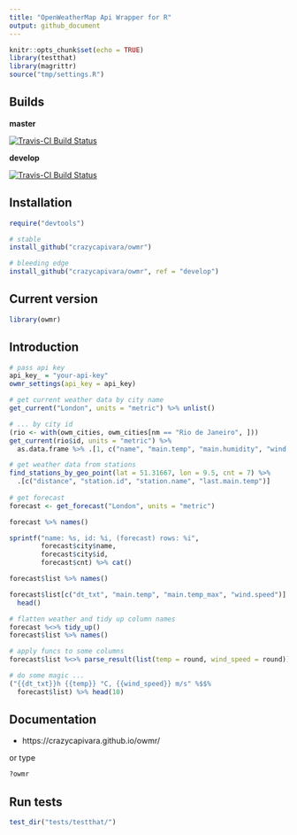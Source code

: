 ```yaml
---
title: "OpenWeatherMap Api Wrapper for R"
output: github_document
---
```


```r
knitr::opts_chunk$set(echo = TRUE)
library(testthat)
library(magrittr)
source("tmp/settings.R")
```

## Builds

__master__

[![Travis-CI Build Status](https://travis-ci.org/crazycapivara/owmr.svg?branch=master)](https://travis-ci.org/crazycapivara/owmr)

__develop__

[![Travis-CI Build Status](https://travis-ci.org/crazycapivara/owmr.svg?branch=develop)](https://travis-ci.org/crazycapivara/owmr)

## Installation

```r
require("devtools")

# stable
install_github("crazycapivara/owmr")

# bleeding edge
install_github("crazycapivara/owmr", ref = "develop")
```

## Current version

```r
library(owmr)
```

## Introduction

```r
# pass api key
api_key_ = "your-api-key"
owmr_settings(api_key = api_key)

# get current weather data by city name
get_current("London", units = "metric") %>% unlist()

# ... by city id
(rio <- with(owm_cities, owm_cities[nm == "Rio de Janeiro", ]))
get_current(rio$id, units = "metric") %>%
  as.data.frame %>% .[1, c("name", "main.temp", "main.humidity", "wind.speed")]

# get weather data from stations
find_stations_by_geo_point(lat = 51.31667, lon = 9.5, cnt = 7) %>% 
  .[c("distance", "station.id", "station.name", "last.main.temp")]
  
# get forecast
forecast <- get_forecast("London", units = "metric")

forecast %>% names()

sprintf("name: %s, id: %i, (forecast) rows: %i",
        forecast$city$name,
        forecast$city$id,
        forecast$cnt) %>% cat()

forecast$list %>% names()

forecast$list[c("dt_txt", "main.temp", "main.temp_max", "wind.speed")] %>%
  head()

# flatten weather and tidy up column names
forecast %<>% tidy_up()
forecast$list %>% names()

# apply funcs to some columns  
forecast$list %<>% parse_result(list(temp = round, wind_speed = round))

# do some magic ...
("{{dt_txt}}h {{temp}} °C, {{wind_speed}} m/s" %$$%
  forecast$list) %>% head(10)
```

## Documentation

* https://crazycapivara.github.io/owmr/

or type

```r
?owmr
```

## Run tests
```r
test_dir("tests/testthat/")
```
